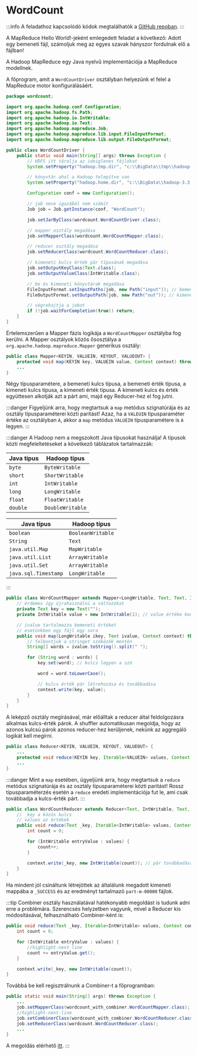 # WordCount

:::info
A feladathoz kapcsolódó kódok megtalálhatók
a [GitHub repoban](https://github.com/Valentinusz/elte-ik-bsc/tree/main/5/bigdata/hadoop/wordCount).
:::

A MapReduce Hello World!-jeként emlegedett feladat a következő: Adott egy bemeneti fájl, számoljuk meg az egyes szavak
hányszor fordulnak elő a fájlban!

A Hadoop MapReduce egy Java nyelvű implementációja a MapReduce modellnek.

A főprogram, amit a `WordCountDriver` osztályban helyezünk el felel a MapReduce motor konfigurálásáért.

```java title="src/wordcount/WordCountDriver.java"
package wordcount;

import org.apache.hadoop.conf.Configuration;
import org.apache.hadoop.fs.Path;
import org.apache.hadoop.io.IntWritable;
import org.apache.hadoop.io.Text;
import org.apache.hadoop.mapreduce.Job;
import org.apache.hadoop.mapreduce.lib.input.FileInputFormat;
import org.apache.hadoop.mapreduce.lib.output.FileOutputFormat;

public class WordCountDriver {
    public static void main(String[] args) throws Exception {
        // HDFS itt tárolja az ideiglenes fájlokat
        System.setProperty("hadoop.tmp.dir", "c:\\BigData\\tmp\\hadoop-xx");

        // könyvtár ahol a Hadoop telepítve van
        System.setProperty("hadoop.home.dir", "c:\\BigData\\hadoop-3.3.6");

        Configuration conf = new Configuration();

        // job neve igazából nem számít
        Job job = Job.getInstance(conf, "WordCount");

        job.setJarByClass(wordcount.WordCountDriver.class);

        // mapper osztály megadása
        job.setMapperClass(wordcount.WordCountMapper.class);

        // reducer osztály megadása
        job.setReducerClass(wordcount.WordCountReducer.class);

        // kimeneti kulcs érték pár típusának megadása
        job.setOutputKeyClass(Text.class);
        job.setOutputValueClass(IntWritable.class);

        // be és kimeneti könyvtárak megadása
        FileInputFormat.setInputPaths(job, new Path("input")); // bementi mappa
        FileOutputFormat.setOutputPath(job, new Path("out")); // kimeneti mappa

        // végrehajtja a jobot
        if (!job.waitForCompletion(true)) return;
    }
}
```

Értelemszerűen a Mapper fázis logikája a `WordCountMapper` osztályba fog kerülni. A Mapper osztályok közös ősosztálya
a `org.apache.hadoop.mapreduce.Mapper` generikus osztály:

```java
public class Mapper<KEYIN, VALUEIN, KEYOUT, VALUEOUT> {
    protected void map(KEYIN key, VALUEIN value, Context context) throws IOException, InterruptedException { ... }
    ...
}
```

Négy típusparamétere, a bemeneti kulcs típusa, a bemeneti érték típusa, a kimeneti kulcs típusa, a kimeneti érték
típusa. A kimeneti kulcs és érték együttesen alkotják azt a párt ami, majd egy Reducer-hez el fog jutni.

:::danger
Figyeljünk arra, hogy megtartsuk a `map` metódus szignatúrája és az osztály típusparaméterei közti paritást! Azaz, ha a
`VALEUIN` típusparaméter értéke az osztályban `A`, akkor a `map` metódus `VALUEIN` típusparamétere is `A` legyen.
:::

:::danger
A Hadoop nem a megszokott Java típusokat használja! A típusok közti megfeleltetéseket a következő táblázatok
tartalmazzák:

<div className='side-2'>

| Java típus | Hadoop típus     |
|------------|------------------|
| `byte`     | `ByteWritable`   |
| `short`    | `ShortWritable`  |
| `int`      | `IntWritable`    |
| `long`     | `LongWritable`   |
| `float`    | `FloatWritable`  |
| `double`   | `DoubleWritable` |

| Java típus           | Hadoop típus      |
|----------------------|-------------------|
| `boolean`            | `BooleanWritable` |
| `String`             | `Text`            |
| `java.util.Map`      | `MapWritable`     |
| `java.util.List`     | `ArrayWritable`   |
| `java.util.Set`      | `ArrayWritable`   |
| `java.sql.Timestamp` | `LongWritable`    |

</div>
:::

```java title="src/wordcount/WordCountMapper.java"
public class WordCountMapper extends Mapper<LongWritable, Text, Text, IntWritable> {
    // érdemes így újrahasználni a változókat
    private Text key = new Text("");
    private IntWritable value = new IntWritable(1); // value értéke konstans 1

    // ivalue tartalmazza bemeneti értéket
    // esetünkben egy fájl egy sora
    public void map(LongWritable ikey, Text ivalue, Context context) throws IOException, InterruptedException {
        // felbontjuk a stringet szóközök mentén
        String[] words = ivalue.toString().split(" ");

        for (String word : words) {
            key.set(word); // kulcs legyen a szó

            word = word.toLowerCase();

            // kulcs érték pár létrehozása és továbbadása
            context.write(key, value);
        }
    }
}
```

A leképző osztály megírásával, már előálltak a reducer által feldolgozásra alkalmas kulcs-érték párok. A shuffler
automatikusan megoldja, hogy az azonos kulcsú párok azonos reducer-hez kerüljenek, nekünk az aggregáló logikát kell
megírni.

```java
public class Reducer<KEYIN, VALUEIN, KEYOUT, VALUEOUT> {
    ...
    protected void reduce(KEYIN key, Iterable<VALUEIN> values, Context context) throws IOException, InterruptedException { ... }
    ...
}
```

:::danger
Mint a `map` esetében, ügyeljünk arra, hogy megtartsuk a `reduce` metódus szignatúrája és az osztály típusparaméterei
közti paritást! Rossz típusparaméterzés esetén a `reduce` eredeti implementációja fut le, ami csak továbbadja a
kulcs-érték párt.
:::

```java title="src/wordcount/WordCountReducer.java"
public class WordCountReducer extends Reducer<Text, IntWritable, Text, IntWritable> {
    // _key a közös kulcs
    // values az értékek
    public void reduce(Text _key, Iterable<IntWritable> values, Context context) throws IOException, InterruptedException {
        int count = 0;

        for (IntWritable entryValue : values) {
            count++;
        }

        context.write(_key, new IntWritable(count)); // pár továbbadása
    }
}
```

Ha mindent jól csináltunk létrejöttek az általálunk megadott kimeneti mappába a `_SUCCESS` és az eredményt tartalmazó
`part-m-00000` fájlok.

:::tip
Combiner osztály használatával hatékonyabb megoldást is tudunk adni erre a problémára. Szerencsés helyzetben vagyunk,
mivel a Reducer kis módosításával, felhasználható Combiner-ként is:

```java title="wordCountCombiner/src/wordcount/WordCountReducer.java"
public void reduce(Text _key, Iterable<IntWritable> values, Context context) throws IOException, InterruptedException {
    int count = 0;

    for (IntWritable entryValue : values) {
        //highlight-next-line
        count += entryValue.get();
    }

    context.write(_key, new IntWritable(count));
}
```

Továbbá be kell regisztrálnunk a Combiner-t a főprogramban:

```java title="wordCountCombiner/src/wordcount/WordCountDriver.java"
public static void main(String[] args) throws Exception {
    ...
    job.setMapperClass(wordcount_with_combiner.WordCountMapper.class);
    //highlight-next-line
    job.setCombinerClass(wordcount_with_combiner.WordCountReducer.class);
    job.setReducerClass(wordcount.WordCountReducer.class);
    ...
}
```

A megoldás elérhető [itt](https://github.com/Valentinusz/elte-ik-bsc/tree/main/5/bigdata/hadoop/wordCountCombiner).
:::
